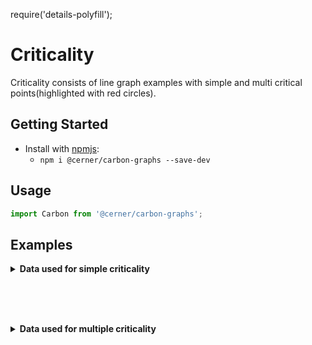 require('details-polyfill');

# Criticality

Criticality consists of line graph examples with simple and multi critical points(highlighted with red circles).

## Getting Started

- Install with [npmjs](https://www.npmjs.com):
  - `npm i @cerner/carbon-graphs --save-dev`

## Usage
```js
import Carbon from '@cerner/carbon-graphs';
```
## Examples
<SimpleCriticalLineGraph />

<details>
<summary style={{fontSize: 24 }}>
<b>Data used for simple criticality</b>
</summary>

### Graph Config object
<SimpleCriticalGraphConfig />

### Data object
<SimpleCriticalDataObject />
</details>

<br/><br/><br/>

<MultiCriticalityLineGraph />

<details>
<summary style={{fontSize: 24 }}>
<b>Data used for multiple criticality</b>
</summary>

### Graph Config object
<MultiCriticalityGraphConfig />

### Data object

#### Dataset 1
<MultiCriticalityDataObject1 />

#### Dataset 2
<MultiCriticalityDataObject2 />

#### Dataset 3
<MultiCriticalityDataObject3 />
</details>

